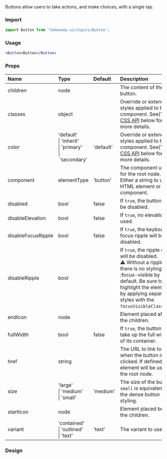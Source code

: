 
<Meta title="Components/Input/Button" />

<Title>Button</Title>
<Subtitle>
  Buttons allow users to take actions, and make choices, with a single tap.
</Subtitle>

### Import

```jsx
import Button from 'tokenomy-ui/inputs/Button';
```

### Usage

```jsx
<Button>Button</Button>
```

### Props

<table>
  <thead>
    <tr>
      <th align="left">Name</th>
      <th align="left">Type</th>
      <th align="left">Default</th>
      <th align="left">Description</th>
    </tr>
  </thead>
  <tbody>
    <tr>
      <td align="left">
        <span class="prop-name">children</span>
      </td>
      <td align="left">
        <span class="prop-type">node</span>
      </td>
      <td align="left"></td>
      <td align="left">
        The content of the button.
      </td>
    </tr>
    <tr>
      <td align="left">
        <span class="prop-name">classes</span>
      </td>
      <td align="left">
        <span class="prop-type">object</span>
      </td>
      <td align="left"></td>
      <td align="left">
        Override or extend the styles applied to the component. See{' '}
        <a target="_blank" href="https://v4.mui.com/api/button/#css">CSS API</a> below for more details.
      </td>
    </tr>
    <tr>
      <td align="left">
        <span class="prop-name">color</span>
      </td>
      <td align="left">
        <span class="prop-type">
          'default'
          <br />
          |&nbsp;'inherit'
          <br />
          |&nbsp;'primary'
          <br />
          |&nbsp;'secondary'
        </span>
      </td>
      <td align="left">'default'</td>
      <td align="left">
        Override or extend the styles applied to the component. See{' '}
        <a target="_blank" href="https://v4.mui.com/api/button/#css">CSS API</a> below for more details.
      </td>
    </tr>
    <tr>
      <td align="left">
        <span class="prop-name">component</span>
      </td>
      <td align="left">
        <span class="prop-type">elementType</span>
      </td>
      <td align="left">
        <span class="prop-default">'button'</span>
      </td>
      <td align="left">
        The component used for the root node. Either a string to use a HTML element or a component.
      </td>
    </tr>
    <tr>
      <td align="left">
        <span class="prop-name">disabled</span>
      </td>
      <td align="left">
        <span class="prop-type">bool</span>
      </td>
      <td align="left">
        <span class="prop-default">false</span>
      </td>
      <td align="left">
        If <code>true</code>, the button will be disabled.
      </td>
    </tr>
    <tr>
      <td align="left">
        <span class="prop-name">disableElevation</span>
      </td>
      <td align="left">
        <span class="prop-type">bool</span>
      </td>
      <td align="left">
        <span class="prop-default">false</span>
      </td>
      <td align="left">
        If <code>true</code>, no elevation is used.
      </td>
    </tr>
    <tr>
      <td align="left">
        <span class="prop-name">disableFocusRipple</span>
      </td>
      <td align="left">
        <span class="prop-type">bool</span>
      </td>
      <td align="left">
        <span class="prop-default">false</span>
      </td>
      <td align="left">
        If <code>true</code>, the keyboard focus ripple will be disabled.
      </td>
    </tr>
    <tr>
      <td align="left">
        <span class="prop-name">disableRipple</span>
      </td>
      <td align="left">
        <span class="prop-type">bool</span>
      </td>
      <td align="left">
        <span class="prop-default"></span>
      </td>
      <td align="left">
        If <code>true</code>, the ripple effect will be disabled.
        <br />⚠️ Without a ripple there is no styling for :focus-visible by default. Be sure to highlight the element by applying separate styles with the <code>focusVisibleClassName</code>.
      </td>
    </tr>
    <tr>
      <td align="left">
        <span class="prop-name">endIcon</span>
      </td>
      <td align="left">
        <span class="prop-type">node</span>
      </td>
      <td align="left">
        <span class="prop-default"></span>
      </td>
      <td align="left">
        Element placed after the children.
      </td>
    </tr>
    <tr>
      <td align="left">
        <span class="prop-name">fullWidth</span>
      </td>
      <td align="left">
        <span class="prop-type">bool</span>
      </td>
      <td align="left">
        <span class="prop-default">false</span>
      </td>
      <td align="left">
        If <code>true</code>, the button will take up the full width of its container.
      </td>
    </tr>
    <tr>
      <td align="left">
        <span class="prop-name">href</span>
      </td>
      <td align="left">
        <span class="prop-type">string</span>
      </td>
      <td align="left">
        <span class="prop-default"></span>
      </td>
      <td align="left">
        The URL to link to when the button is clicked. If defined, an <code>a</code> element will be used as the root node.
      </td>
    </tr>
    <tr>
      <td align="left">
        <span class="prop-name">size</span>
      </td>
      <td align="left">
        <span class="prop-type">
          'large'
          <br />
          |&nbsp;'medium'
          <br />
          |&nbsp;'small'
        </span>
      </td>
      <td align="left">
        <span class="prop-default">'medium'</span>
      </td>
      <td align="left">
        The size of the button. <code>small</code> is equivalent to the dense button styling.
      </td>
    </tr>
    <tr>
      <td align="left">
        <span class="prop-name">startIcon</span>
      </td>
      <td align="left">
        <span class="prop-type">node</span>
      </td>
      <td align="left">
        <span class="prop-default"></span>
      </td>
      <td align="left">
        Element placed before the children.
      </td>
    </tr>
    <tr>
      <td align="left">
        <span class="prop-name">variant</span>
      </td>
      <td align="left">
        <span class="prop-type">
          'contained'
          <br />
          |&nbsp;'outlined'
          <br />
          |&nbsp;'text'
        </span>
      </td>
      <td align="left">
        <span class="prop-default">'text'</span>
      </td>
      <td align="left">
        The variant to use.
      </td>
    </tr>
  </tbody>
</table>

### Design

<Figma
  url="https://www.figma.com/file/XaZi4D6q7m3HIdxxx2zTCc/TKN-2498-Design-component-library-for-Web?node-id=2643%3A25831&t=VIv7wfAYBeYQAghY-0"
  height="50%"
  defaultCollapsed
/>
